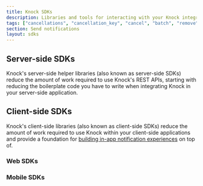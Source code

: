```yaml
---
title: Knock SDKs
description: Libraries and tools for interacting with your Knock integration.
tags: ["cancellations", "cancellation_key", "cancel", "batch", "remove"]
section: Send notifications
layout: sdks
---
```


## Server-side SDKs

Knock's server-side helper libraries (also known as server-side SDKs) reduce the amount of work required to use Knock's REST APIs, starting with reducing the boilerplate code you have to write when integrating Knock in your server-side application.

<SdkCardGroup>
  <SdkCard
    title="Node SDK"
    linkUrl="https://github.com/knocklabs/knock-node"
    icon="node"
    languages={["Node.js", "TypeScript"]}
    isExternal={true}
  />
  <SdkCard
    title="Python SDK"
    linkUrl="https://github.com/knocklabs/knock-python"
    icon="python"
    languages={["Python"]}
    isExternal={true}
  />
  <SdkCard
    title="Ruby SDK"
    linkUrl="https://github.com/knocklabs/knock-ruby"
    icon="ruby"
    languages={["Ruby"]}
    isExternal={true}
  />
  <SdkCard
    title="Go SDK"
    linkUrl="https://github.com/knocklabs/knock-go"
    icon="go"
    languages={["Golang"]}
    isExternal={true}
  />
  <SdkCard
    title="Java SDK"
    linkUrl="https://github.com/knocklabs/knock-java"
    icon="java"
    languages={["Java"]}
    isExternal={true}
  />
  <SdkCard
    title=".NET SDK"
    linkUrl="https://github.com/knocklabs/knock-dotnet"
    icon="dotnet"
    languages={["C#"]}
    isExternal={true}
  />
  <SdkCard
    title="Elixir SDK"
    linkUrl="https://github.com/knocklabs/knock-elixir"
    icon="elixir"
    languages={["Elixir"]}
    isExternal={true}
  />
  <SdkCard
    title="PHP SDK"
    linkUrl="https://github.com/knocklabs/knock-php"
    icon="php"
    languages={["PHP"]}
    isExternal={true}
  />
</SdkCardGroup>

## Client-side SDKs

Knock's client-side libraries (also known as client-side SDKs) reduce the amount of work required to use Knock within your client-side applications and provide a foundation for [building in-app notification experiences](/in-app-ui/overview) on top of.

### Web SDKs

<SdkCardGroup>
  <SdkCard
    title="Javascript SDK"
    linkUrl="https://github.com/knocklabs/javascript/tree/main/packages/client"
    icon="javascript"
    languages={["JavaScript", "TypeScript"]}
    isExternal={true}
  />
  <SdkCard
    title="React SDK"
    linkUrl="https://github.com/knocklabs/javascript/tree/main/packages/react"
    icon="react"
    languages={["JavaScript", "TypeScript"]}
    isExternal={true}
  />
</SdkCardGroup>

### Mobile SDKs

<SdkCardGroup>
  <SdkCard
    title="iOS SDK"
    linkUrl="https://github.com/knocklabs/knock-swift"
    icon="swift"
    languages={["Swift"]}
    isExternal={true}
  />
  <SdkCard
    title="Android SDK"
    linkUrl="https://github.com/knocklabs/knock-android"
    icon="kotlin"
    languages={["Kotlin"]}
    isExternal={true}
  />
  <SdkCard
    title="Flutter SDK"
    linkUrl="https://github.com/knocklabs/knock-flutter"
    icon="flutter"
    languages={["Flutter", "Dart"]}
    isExternal={true}
  />
  <SdkCard
    title="React Native SDK"
    linkUrl="https://github.com/knocklabs/javascript/tree/main/packages/react-native"
    icon="reactnative"
    languages={["JavaScript", "TypeScript"]}
    isExternal={true}
  />
  <SdkCard
    title="Expo SDK"
    linkUrl="https://github.com/knocklabs/javascript/tree/main/packages/expo"
    icon="expo"
    languages={["JavaScript", "TypeScript"]}
    isExternal={true}
  />
</SdkCardGroup>
